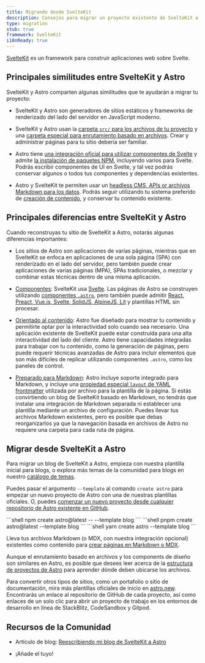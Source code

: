 ```yaml
---
title: Migrando desde SvelteKit
description: Consejos para migrar un proyecto existente de SvelteKit a Astro
type: migration
stub: true
framework: SvelteKit
i18nReady: true
---
```



[SvelteKit](https://kit.svelte.dev) es un framework para construir aplicaciones web sobre Svelte.

## Principales similitudes entre SvelteKit y Astro

SvelteKit y Astro comparten algunas similitudes que te ayudarán a migrar tu proyecto:

- SvelteKit y Astro son generadores de sitios estáticos y frameworks de renderizado del lado del servidor en JavaScript moderno. 

- SvelteKit y Astro usan la [carpeta `src/` para los archivos de tu proyecto](/es/basics/project-structure/#src) y una [carpeta especial para enrutamiento basado en archivos](/es/basics/astro-pages/). Crear y administrar páginas para tu sitio debería ser familiar.

- Astro tiene [una integración oficial para utilizar componentes de Svelte](/es/guides/integrations-guide/svelte/) y admite [la instalación de paquetes NPM](/es/guides/imports/#paquetes-npm), incluyendo varios para Svelte. Podrás escribir componentes de UI en Svelte, y tal vez podrás conservar algunos o todos tus componentes y dependencias existentes.

- Astro y SvelteKit te permiten usar un [headless CMS, APIs or archivos Markdown para los datos](/es/guides/data-fetching/). Podrás seguir utilizando tu sistema preferido de [creación de contenido](/es/guides/content/), y conservar tu contenido existente.

## Principales diferencias entre SvelteKit y Astro

Cuando reconstruyas tu sitio de SvelteKit a Astro, notarás algunas diferencias importantes:

- Los sitios de Astro son aplicaciones de varias páginas, mientras que en SvelteKit se enfoca en aplicaciones de una sola página (SPA) con renderizado en el lado del servidor, pero también puede crear aplicaciones de varias páginas (MPA), SPAs tradicionales, o mezclar y combinar estas técnicas dentro de una misma aplicación.

- [Componentes](/es/basics/astro-components/): SvelteKit usa [Svelte](https://svelte.dev). Las páginas de Astro se construyen utilizando [componentes `.astro`](/es/basics/astro-components/), pero también puede admitir [React, Preact, Vue.js, Svelte, SolidJS, AlpineJS, Lit](/es/guides/framework-components/) y plantillas HTML sin procesar.

- [Orientado al contenido](/es/concepts/why-astro/#orientado-al-contenido): Astro fue diseñado para mostrar tu contenido y permitirte optar por la interactividad solo cuando sea necesario. Una aplicación existente de SvelteKit puede estar construida para una alta interactividad del lado del cliente. Astro tiene capacidades integradas para trabajar con tu contenido, como la generación de páginas, pero puede requerir técnicas avanzadas de Astro para incluir elementos que son más difíciles de replicar utilizando componentes `.astro`, como los paneles de control.

- [Preparado para Markdown](/es/guides/markdown-content/): Astro incluye soporte integrado para Markdown, y incluye una [propiedad especial `layout` de YAML frontmatter](/es/basics/layouts/#plantillas-de-markdownmdx) utilizada por archivo para la plantilla de la página. Si estás convirtiendo un blog de SvelteKit basado en Markdown, no tendrás que instalar una integración de Markdown separada ni establecer una plantilla mediante un archivo de configuración. Puedes llevar tus archivos Markdown existentes, pero es posible que debas reorganizarlos ya que la navegación basada en archivos de Astro no requiere una carpeta para cada ruta de página.


## Migrar desde SvelteKit a Astro

Para migrar un blog de SvelteKit a Astro, empieza con nuestra plantilla inicial para blogs, o explora más temas de la comunidad para blogs en nuestro [catálogo de temas](https://astro.build/themes/).

Puedes pasar el argumento `--template` al comando `create astro` para empezar un nuevo proyecto de Astro con una de nuestras plantillas oficiales. O, puedes [comenzar un nuevo proyecto desde cualquier repositorio de Astro existente en GitHub](/es/install-and-setup/#usa-un-tema-o-una-plantilla-de-inicio).

  <PackageManagerTabs>
    <Fragment slot="npm">
    ```shell
    npm create astro@latest -- --template blog
    ```
    </Fragment>
    <Fragment slot="pnpm">
    ```shell
    pnpm create astro@latest --template blog
    ```
    </Fragment>
    <Fragment slot="yarn">
    ```shell
    yarn create astro --template blog
    ```
    </Fragment>
  </PackageManagerTabs>

Lleva tus archivos Markdown (o MDX, con nuestra integración opcional) existentes como contenido para [crear páginas en Markdown o MDX](/es/guides/markdown-content/).

Aunque el enrutamiento basado en archivos y los components de diseño son similares en Astro, es posible que desees leer acerca de la [estructura de proyectos de Astro](/es/basics/project-structure/) para aprender dónde deben ubicarse los archivos.

Para convertir otros tipos de sitios, como un portafolio o sitio de documentación, mira más plantillas oficiales de inicio en [astro.new](https://astro.new). Encontrarás un enlace al repositorio de GitHub de cada proyecto, así como enlaces de un solo clic para abrir un proyecto de trabajo en los entornos de desarrollo en línea de StackBlitz, CodeSandbox y Gitpod.

## Recursos de la Comunidad

- Artículo de blog: [Reescribiendo mi blog de SvelteKit a Astro](https://kharann.com/blog/rewriting-my-blog/)

- ¡Añade el tuyo!
